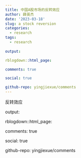 ```yaml
---
title: 中国A股市场的反转效应
author: 薛英杰
date: '2023-03-18'
slug: a stock reversion
categories:
  - research
tags:
  - research
  
output:

rblogdown::html_page:

comments: true

social: true

github-repo: yingjiexue/comments
---
```


反转效应

output:

rblogdown::html_page:

comments: true

social: true

github-repo: yingjiexue/comments
